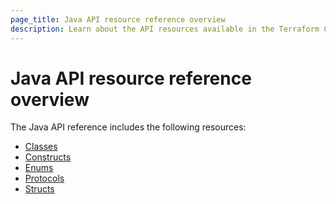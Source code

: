 ```yaml
---
page_title: Java API resource reference overview
description: Learn about the API resources available in the Terraform CDK library for Java.
---
```


# Java API resource reference overview

The Java API reference includes the following resources:

- [Classes](/terraform/cdktf/api-reference/java/classes)
- [Constructs](/terraform/cdktf/api-reference/java/constructs)
- [Enums](/terraform/cdktf/api-reference/java/enums)
- [Protocols](/terraform/cdktf/api-reference/java/protocols)
- [Structs](/terraform/cdktf/api-reference/java/structs)
